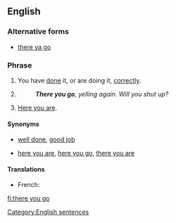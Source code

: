 ==English==

===Alternative forms===
* {{qualifier|more informal}} [[there ya go]]

===Phrase===
{{head|en|phrase|head=[[there]] [[you]] [[go]]}}

# {{context|informal|idiomatic|lang=en}} You have [[do]]ne it, or are doing it, [[correctly]].
# {{context|informal|idiomatic|lang=en}} {{non-gloss definition|Expressing [[exasperation]].}}
#: '''''There you go''', yelling again. Will you shut up?''
# {{context|informal|idiomatic|lang=en}} {{non-gloss definition|Used while [[give|giving]] someone something.}} [[here you are|Here you are]].

====Synonyms====
* {{sense|doing something correctly}} [[well done]], [[good job]]
* {{sense|when giving}} [[here you are]], [[here you go]], [[there you are]]

====Translations====
{{trans-top|you have done it, or are doing it, correctly}}
* French: {{t+|fr|ça y est}}
{{trans-mid}}
{{trans-bottom}}

{{trans-top|expressing exasperation}}
{{trans-mid}}
{{trans-bottom}}

{{trans-see|here you are}}

[[Category:English sentences]]

[[fi:there you go]]